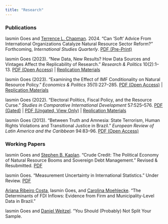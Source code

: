 ```yaml
---
title: "Research"
---
```


### Publications

Iasmin Goes and [Terrence L. Chapman](https://terrencechapman.weebly.com/). 2024. "Can 'Soft' Advice From International Organizations Catalyze Natural Resource Sector Reform?" Forthcoming, *International Studies Quarterly*. [PDF (Pre-Print)](papers/Goes-Chapman.pdf)

Iasmin Goes (2023). "New Data, New Results? How Data Sources and Vintages Affect the Replicability of Research." *Research & Politics* 10(2):1--13. [PDF (Open Access)](https://doi.org/10.1177/20531680231170502) \| [Replication Materials](https://doi.org/10.7910/DVN/G9QZOU)

Iasmin Goes (2023). "Examining the Effect of IMF Conditionality on Natural Resource Policy." *Economics & Politics* 35(1):227--285. [PDF (Open Access)](https://doi.org/10.1111/ecpo.12214) \| [Replication Materials](https://doi.org/10.7910/DVN/9RURWP)

Iasmin Goes (2022). "Electoral Politics, Fiscal Policy, and the Resource Curse." *Studies in Comparative International Development* 57:525--576. [PDF (Gated)](https://doi.org/10.1007/s12116-022-09367-8) \| [PDF (Ungated, View Only)](https://rdcu.be/cU1nr) \| [Replication Materials](https://doi.org/10.7910/DVN/8HUQIF)

Iasmin Goes (2013). "Between Truth and Amnesia: State Terrorism, Human Rights Violations and Transitional Justice in Brazil." *European Review of Latin America and the Caribbean* 94:83--96. [PDF (Open Access)](http://doi.org/10.18352/erlacs.8395)

### Working Papers

Iasmin Goes and [Stephen B. Kaplan](http://stephenbkaplan.com/). "Crude Credit: The Political Economy of Natural Resource Booms and Sovereign Debt Management." Revised & Resubmitted. [PDF](papers/Goes-Kaplan.pdf)

Iasmin Goes. "Measurement Uncertainty in International Statistics." Under Review. [PDF](papers/Goes-WDI.pdf)

[Ariana Ribeiro Costa](https://ri.fgv.br/en/pessoas/ariana-ribeiro-costa), Iasmin Goes, and [Carolina Moehlecke](https://www.carolinamoehlecke.com/). "The Determinants of FDI Inflows: Evidence from Firm and Municipality-Level Data in Brazil."

Iasmin Goes and [Daniel Weitzel](https://www.danweitzel.net/). "You Should (Probably) Not Split Your Sample.
